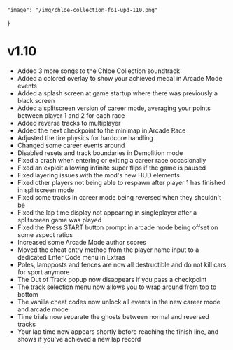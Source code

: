	"image": "/img/chloe-collection-fo1-upd-110.png"
}

# v1.10

- Added 3 more songs to the Chloe Collection soundtrack
- Added a colored overlay to show your achieved medal in Arcade Mode events
- Added a splash screen at game startup where there was previously a black screen
- Added a splitscreen version of career mode, averaging your points between player 1 and 2 for each race
- Added reverse tracks to multiplayer
- Added the next checkpoint to the minimap in Arcade Race
- Adjusted the tire physics for hardcore handling
- Changed some career events around
- Disabled resets and track boundaries in Demolition mode
- Fixed a crash when entering or exiting a career race occasionally
- Fixed an exploit allowing infinite super flips if the game is paused
- Fixed layering issues with the mod's new HUD elements
- Fixed other players not being able to respawn after player 1 has finished in splitscreen mode
- Fixed some tracks in career mode being reversed when they shouldn't be
- Fixed the lap time display not appearing in singleplayer after a splitscreen game was played
- Fixed the Press START button prompt in arcade mode being offset on some aspect ratios
- Increased some Arcade Mode author scores
- Moved the cheat entry method from the player name input to a dedicated Enter Code menu in Extras
- Poles, lampposts and fences are now all destructible and do not kill cars for sport anymore
- The Out of Track popup now disappears if you pass a checkpoint
- The track selection menu now allows you to wrap around from top to bottom
- The vanilla cheat codes now unlock all events in the new career mode and arcade mode
- Time trials now separate the ghosts between normal and reversed tracks
- Your lap time now appears shortly before reaching the finish line, and shows if you've achieved a new lap record